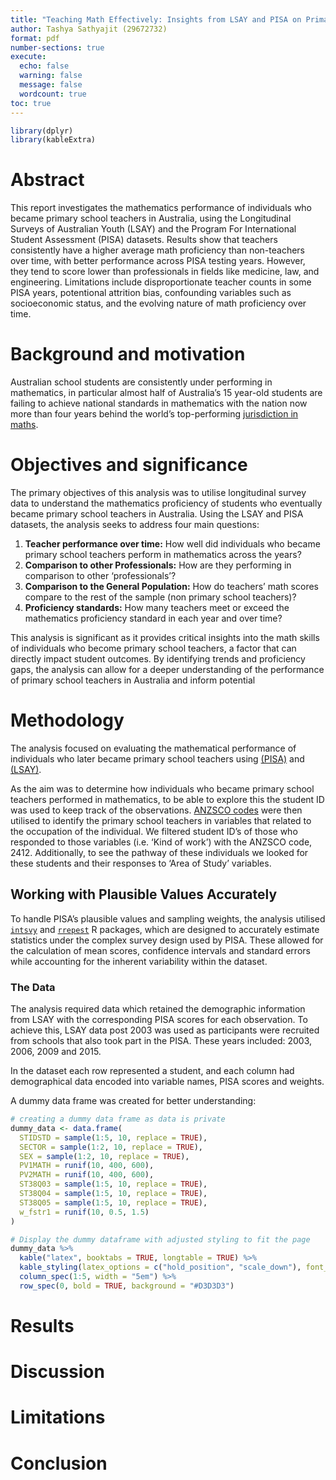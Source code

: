```yaml
---
title: "Teaching Math Effectively: Insights from LSAY and PISA on Primary Teacher Proficiency"
author: Tashya Sathyajit (29672732)
format: pdf
number-sections: true
execute: 
  echo: false
  warning: false
  message: false
  wordcount: true
toc: true
---
```


```r
library(dplyr)
library(kableExtra)
```

# Abstract

This report investigates the mathematics performance of individuals who became primary school teachers in Australia, using the Longitudinal Surveys of Australian Youth (LSAY) and the Program For International Student Assessment (PISA) datasets. Results show that teachers consistently have a higher average math proficiency than non-teachers over time, with better performance across PISA testing years. However, they tend to score lower than professionals in fields like medicine, law, and engineering. Limitations include disproportionate teacher counts in some PISA years, potentional attrition bias, confounding variables such as socioeconomic status, and the evolving nature of math proficiency over time.

# Background and motivation

Australian school students are consistently under performing in mathematics, in particular almost half of Australia's 15 year-old students are failing to achieve national standards in mathematics with the nation now more than four years behind the world's top-performing [jurisdiction in maths](https://www.theage.com.au/national/victoria/australian-school-students-more-than-four-years-behind-in-maths-20231204-p5eosl.html).



# Objectives and significance

The primary objectives of this analysis was to utilise longitudinal survey data to understand  the mathematics proficiency of students who eventually became primary school teachers in Australia. Using the LSAY and PISA datasets, the analysis seeks to address four main questions:

1. **Teacher performance over time:** How well did individuals who became primary school teachers perform in mathematics across the years?
2. **Comparison to other Professionals:** How are they performing in comparison to other 'professionals'?
3. **Comparison to the General Population:** How do teachers' math scores compare to the rest of the sample (non primary school teachers)?
4. **Proficiency standards:** How many teachers meet or exceed the mathematics proficiency standard in each year and over time?

This analysis is significant as it provides critical insights into the math skills of individuals who become primary school teachers, a factor that can directly impact student outcomes. By identifying trends and proficiency gaps, the analysis can allow for a deeper understanding of the performance of primary school teachers in Australia and inform potential

# Methodology

The analysis focused on evaluating the mathematical performance of individuals who later became primary school teachers using [(PISA)](https://www.oecd.org/en/about/programmes/pisa.html) and [(LSAY)](https://www.lsay.edu.au/).

As the aim was to determine how individuals who became primary school teachers performed in mathematics, to be able to explore this the student ID was used to keep track of the observations. [ANZSCO codes](https://www.abs.gov.au/statistics/classifications/anzsco-australian-and-new-zealand-standard-classification-occupations/latest-release) were then utilised to identify the primary school teachers in variables that related to the occupation of the individual. We filtered student ID's of those who responded to those variables (i.e. 'Kind of work') with the ANZSCO code, 2412. Additionally, to see the pathway of these individuals we looked for these students and their responses to 'Area of Study' variables. 



## Working with Plausible Values Accurately

To handle PISA's plausible values and sampling weights, the analysis utilised [`intsvy`](https://github.com/eldafani/intsvy) and [`rrepest`](https://github.com/cran/Rrepest) R packages, which are designed to accurately estimate statistics under the complex survey design used by PISA. These allowed for the calculation of mean scores, confidence intervals and standard errors while accounting for the inherent variability within the dataset. 

### The Data

The analysis required data which retained the demographic information from LSAY with the corresponding PISA scores for each observation. To achieve this, LSAY data post 2003 was used as participants were recruited from schools that also took part in the PISA. These years included: 2003, 2006, 2009 and 2015.

In the dataset each row represented a student, and each column had demographical data encoded into variable names, PISA scores and weights.

A dummy data frame was created for better understanding:

```r
# creating a dummy data frame as data is private
dummy_data <- data.frame(
  STIDSTD = sample(1:5, 10, replace = TRUE),
  SECTOR = sample(1:2, 10, replace = TRUE),
  SEX = sample(1:2, 10, replace = TRUE),
  PV1MATH = runif(10, 400, 600),
  PV2MATH = runif(10, 400, 600),
  ST38Q03 = sample(1:5, 10, replace = TRUE),
  ST38Q04 = sample(1:5, 10, replace = TRUE),
  ST38Q05 = sample(1:5, 10, replace = TRUE),
  w_fstr1 = runif(10, 0.5, 1.5)
)

# Display the dummy dataframe with adjusted styling to fit the page
dummy_data %>%
  kable("latex", booktabs = TRUE, longtable = TRUE) %>%
  kable_styling(latex_options = c("hold_position", "scale_down"), font_size = 8) %>%
  column_spec(1:5, width = "5em") %>%
  row_spec(0, bold = TRUE, background = "#D3D3D3")
```


# Results



# Discussion



# Limitations




# Conclusion

